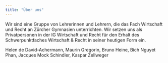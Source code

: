 ```yaml
---
title: "Über uns"
---
```


Wir sind eine Gruppe von Lehrerinnen und Lehrern, die das Fach
Wirtschaft und Recht an Zürcher Gymnasien unterrichten. Wir setzen uns
als Privatpersonen in der IG Wirtschaft und Recht für den Erhalt des Schwerpunktfaches Wirtschaft &
Recht in seiner heutigen Form ein.

Helen de David-Achermann, Maurin Gregorin, Bruno Heine, Bich Nguyet
Phan, Jacques Mock Schindler, Kaspar Zellweger 
